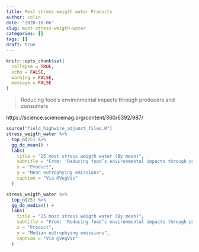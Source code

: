 ```yaml
---
title: Most stress weigth water Products
author: colin
date: '2020-10-06'
slug: most-stress-weigth-water
categories: []
tags: []
draft: true
---
```


```r
knitr::opts_chunk$set(
  collapse = TRUE, 
  echo = FALSE, 
  warning = FALSE, 
  message = FALSE
)

```

> Reducing food’s environmental impacts through producers and consumers

https://science.sciencemag.org/content/360/6392/987/

```r
source("field_highwire_adjunct_files.R")
stress_weigth_water %>% 
  top_n(25) %>%
  gg_do_mean() +
  labs(
    title = "25 most stress weigth water (By mean)", 
    subtitle = "From: 'Reducing food’s environmental impacts through producers and consumers'\nhttps://science.sciencemag.org/content/360/6392/987/",
    x = "Product", 
    y = "Mean eutrophying emissions", 
    caption = "Via @VegViz"
  )
```

```r
stress_weigth_water %>% 
  top_n(25) %>%
  gg_do_median() +
  labs(
    title = "25 most stress weigth water (By mean)", 
    subtitle = "From: 'Reducing food’s environmental impacts through producers and consumers'\nhttps://science.sciencemag.org/content/360/6392/987/",
    x = "Product", 
    y = "Median eutrophying emissions", 
    caption = "Via @VegViz"
  )
```
